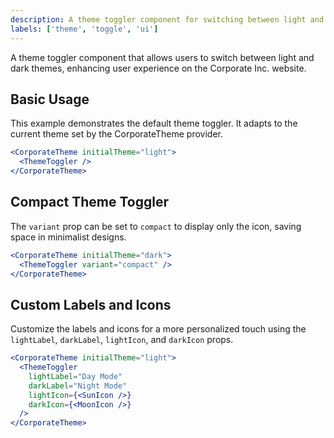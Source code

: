 ```yaml
---
description: A theme toggler component for switching between light and dark themes.
labels: ['theme', 'toggle', 'ui']
---
```


A theme toggler component that allows users to switch between light and dark themes, enhancing user experience on the Corporate Inc. website.

## Basic Usage

This example demonstrates the default theme toggler. It adapts to the current theme set by the CorporateTheme provider.

```jsx
<CorporateTheme initialTheme="light">
  <ThemeToggler />
</CorporateTheme>
```
## Compact Theme Toggler
The `variant` prop can be set to `compact` to display only the icon, saving space in minimalist designs.
```jsx
<CorporateTheme initialTheme="dark">
  <ThemeToggler variant="compact" />
</CorporateTheme>
```
## Custom Labels and Icons
Customize the labels and icons for a more personalized touch using the `lightLabel`, `darkLabel`, `lightIcon`, and `darkIcon` props.
```jsx
<CorporateTheme initialTheme="light">
  <ThemeToggler
    lightLabel="Day Mode"
    darkLabel="Night Mode"
    lightIcon={<SunIcon />}
    darkIcon={<MoonIcon />}
  />
</CorporateTheme>